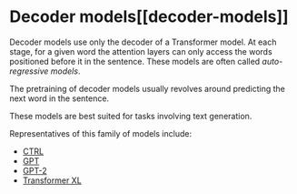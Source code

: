 # Decoder models[[decoder-models]]

<CourseFloatingBanner
    chapter={1}
    classNames="absolute z-10 right-0 top-0"
/>

<Youtube id="d_ixlCubqQw" />

Decoder models use only the decoder of a Transformer model. At each stage, for a given word the attention layers can only access the words positioned before it in the sentence. These models are often called *auto-regressive models*.

The pretraining of decoder models usually revolves around predicting the next word in the sentence.

These models are best suited for tasks involving text generation.

Representatives of this family of models include:

- [CTRL](https://huggingface.co/transformers/model_doc/ctrl.html)
- [GPT](https://huggingface.co/transformers/model_doc/gpt.html)
- [GPT-2](https://huggingface.co/transformers/model_doc/gpt2.html)
- [Transformer XL](https://huggingface.co/transformers/model_doc/transfo-xl.html)

